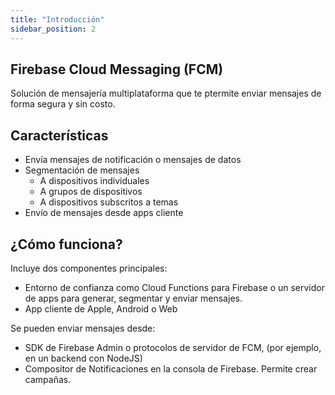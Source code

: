 ```yaml
---
title: "Introducción"
sidebar_position: 2
---
```


## Firebase Cloud Messaging (FCM)

Solución de mensajería multiplataforma que te ptermite enviar mensajes de forma segura y sin costo.

## Características

- Envía mensajes de notificación o mensajes de datos
- Segmentación de mensajes
  - A dispositivos individuales
  - A grupos de dispositivos
  - A dispositivos subscritos a temas
- Envío de mensajes desde apps cliente

## ¿Cómo funciona?

Incluye dos componentes principales:

- Entorno de confianza como Cloud Functions para Firebase o un servidor de apps para generar, segmentar y enviar mensajes.
- App cliente de Apple, Android o Web

Se pueden enviar mensajes desde:

- SDK de Firebase Admin o protocolos de servidor de FCM, (por ejemplo, en un backend con NodeJS)
- Compositor de Notificaciones en la consola de Firebase. Permite crear campañas.

